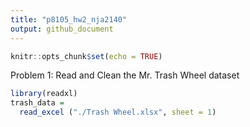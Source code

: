 ```yaml
---
title: "p8105_hw2_nja2140"
output: github_document
---
```


```r
knitr::opts_chunk$set(echo = TRUE)
```

Problem 1: Read and Clean the Mr. Trash Wheel dataset
```r
library(readxl)
trash_data = 
  read_excel ("./Trash Wheel.xlsx", sheet = 1)
```

